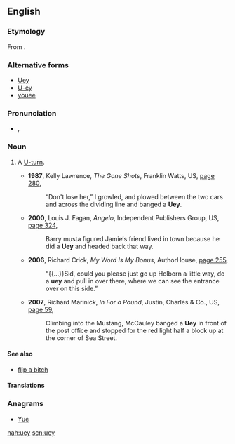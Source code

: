 ==English==

===Etymology===	
From {{term|U-turn|U(-turn)|lang=en}} {{suffix||ey}}.

===Alternative forms===
* [[Uey]]
* [[U-ey]]
* [[youee]]
	
===Pronunciation===	
* {{a|UK}} {{IPA|/ˈjʊu.ɪi/}}, {{X-SAMPA|/"ju:.i:/}}	
*: {{audio|en-uk-uey.ogg|Audio (UK)}}

===Noun===
{{en-noun}}

# {{context|Australia|Canada|UK|US|colloquial|informal}} A [[U-turn]].
#* '''1987''', Kelly Lawrence, ''The Gone Shots'', Franklin Watts, US, [http://books.google.com.au/books?id=wcw2PjYZKx8C&q=%22uey%22%7C%22ueys%22+corner&dq=%22uey%22%7C%22ueys%22+corner&hl=en&sa=X&ei=7MaoUNThOPCVmQWprIDQBA&redir_esc=y page 280],
#*: “Don't lose her,” I growled, and plowed between the two cars and across the dividing line and banged a '''Uey'''.
#* '''2000''', Louis J. Fagan, ''Angelo'', Independent Publishers Group, US, [http://books.google.com.au/books?id=dbRIcjjxSQgC&q=%22uey%22%7C%22ueys%22+corner&dq=%22uey%22%7C%22ueys%22+corner&hl=en&sa=X&ei=7MaoUNThOPCVmQWprIDQBA&redir_esc=y page 324],
#*: Barry musta figured Jamie′s friend lived in town because he did a '''Uey''' and headed back that way.
#* '''2006''', Richard Crick, ''My Word Is My Bonus'', AuthorHouse, [http://books.google.com.au/books?id=teXFPfxEYywC&pg=PA255&dq=%22uey%22%7C%22ueys%22+corner&hl=en&sa=X&ei=VcCoUJayBsejmQWjqYHQDA&redir_esc=y#v=onepage&q=%22uey%22%7C%22ueys%22%20corner&f=false page 255],
#*: “{{...}}Sid, could you please just go up Holborn a little way, do a '''uey''' and pull in over there, where we can see the entrance over on this side.”
#* '''2007''', Richard Marinick, ''In For a Pound'', Justin, Charles & Co., US, [http://books.google.com.au/books?id=-f7qOcz_DaYC&pg=PA59&dq=%22uey%22%7C%22ueys%22+corner&hl=en&sa=X&ei=VcCoUJayBsejmQWjqYHQDA&redir_esc=y#v=onepage&q=%22uey%22%7C%22ueys%22%20corner&f=false page 59],
#*: Climbing into the Mustang, McCauley banged a '''Uey''' in front of the post office and stopped for the red light half a block up at the corner of Sea Street.

====See also====
* [[flip a bitch]] {{qualifier|US}}

====Translations====
{{trans-see|U-turn}}

===Anagrams===
* [[Yue#English|Yue]]

[[nah:uey]]
[[scn:uey]]